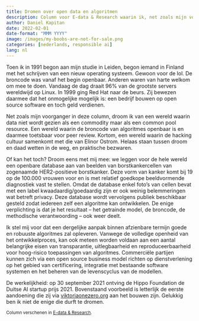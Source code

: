 ```yaml
---
title: Dromen over open data en algoritmen
description: Column voor E-data & Research waarin ik, net zoals mijn voorganger in deze column, droom ik van een wereld waarin data niet wordt gezien als een commodity maar als een common pool resource. 
author: Daniel Kapitan
date: 2022-02-01
date-format: "MMM YYYY"
image: /images/my-boobs-are-not-for-sale.png
categories: [nederlands, responsible ai]
lang: nl
---
```


Toen ik in 1991 begon aan mijn studie in Leiden, begon iemand in Finland met het schrijven van een nieuw operating systeem. Gewoon voor de lol. De broncode was vanaf het begin openbaar. Anderen waren van harte welkom om mee te doen. Vandaag de dag draait 96% van de grootste servers wereldwijd op Linux. In 1999 ging Red Hat naar de beurs. Zij bewezen daarmee dat het onmogelijke mogelijk is: een bedrijf bouwen op open source software en toch geld verdienen.

Net zoals mijn voorganger in deze column, droom ik van een wereld waarin data niet wordt gezien als een commodity maar als een common pool resource. Een wereld waarin de broncode van algoritmes openbaar is en daarmee toetsbaar voor peer review. Kortom, een wereld waarin de hacking cultuur samenkomt met die van Elinor Ostrom. Helaas staan tussen droom en daad wetten in de weg, en praktische bezwaren.

Of kan het toch? Droom eens met mij mee: we leggen voor de hele wereld een openbare database aan van beelden van borstkankercellen van zogenaamde HER2-positieve borstkanker. Deze vorm van kanker komt bij 19 op de 100.000 vrouwen voor en is met relatief goedkope beeldvormende diagnostiek vast te stellen. Omdat de database enkel foto’s van cellen bevat met een label kwaadaardig/goedaardig zijn er ook weinig belemmeringen wat betreft privacy. Deze database wordt vervolgens publiek beschikbaar gesteld zodat iedereen zelf een algoritme kan ontwikkelen. De enige verplichting is dat je het resultaat – het getrainde model, de broncode, de methodische verantwoording – ook weer deelt.

Ik stel mij voor dat een dergelijke aanpak binnen afzienbare termijn goede en robuuste algoritmes zal opleveren. Vanwege de volledige openheid van het ontwikkelproces, kan ook meteen worden voldaan aan een aantal belangrijke eisen van transparantie, uitlegbaarheid en reproduceerbaarheid voor hoog-risico toepassingen van algoritmes. Commerciële partijen kunnen zich via een open source business model richten op dienstverlening op het gebied van certificering, integratie met bestaande software systemen en het beheren van de levenscyclus van de modellen.

De werkelijkheid: op 30 september 2021 ontving de Hippo Foundation de Duitse AI startup prijs 2021. Bovenstaand voorbeeld is letterlijk de eerste aandoening die zij via [viktoriaonezero.org](http://viktoriaonezero.org/) aan het bouwen zijn. Gelukkig ben ik niet de enige die durft te dromen.

<small class="text-muted">Column verschenen in <a href=https://edata.nl/2022/02/01/column-dromen-over-open-data-en-algoritmes/>E-data & Research</a>.</small>
